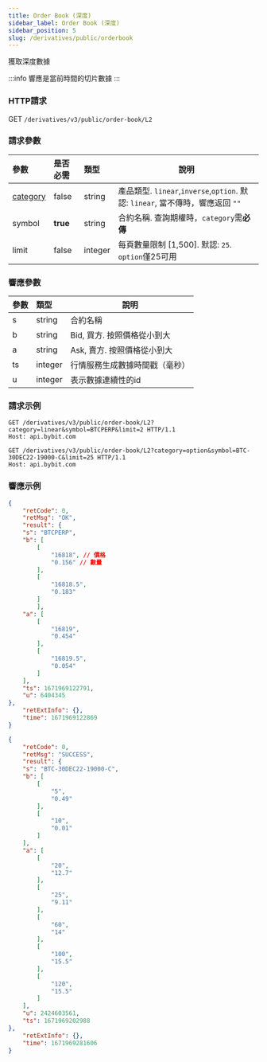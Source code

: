 ```yaml
---
title: Order Book (深度)
sidebar_label: Order Book (深度)
sidebar_position: 5
slug: /derivatives/public/orderbook
---
```


獲取深度數據

:::info
響應是當前時間的切片數據
:::

### HTTP請求
GET `/derivatives/v3/public/order-book/L2`

### 請求參數
| 參數 | 是否必需 | 類型 | 說明|
|:----- |:-------|:-----|------ |
|[category](../enum#category) |false |string |產品類型. `linear`,`inverse`,`option`. 默認: `linear`, 當不傳時，響應返回 `""`|
|symbol |<b>true</b> |string |合約名稱. 查詢期權時，`category`需**必傳** |
|limit |false |integer |每頁數量限制 [1,500]. 默認: `25`. `option`僅25可用 |

### 響應參數
| 參數 | 類型 | 說明|
|:----- |:-----|----- |
|s |string |合約名稱 |
|b |string |Bid, 買方. 按照價格從小到大 |
|a |string |Ask, 賣方. 按照價格從小到大 |
|ts |integer |行情服務生成數據時間戳（毫秒） |
|u |integer |表示數據連續性的id |

### 請求示例

<Tabs>
<TabItem value="console-linear" label="linear">

```http
GET /derivatives/v3/public/order-book/L2?category=linear&symbol=BTCPERP&limit=2 HTTP/1.1
Host: api.bybit.com​
```

</TabItem>

<TabItem value="console-option" label="option">

```http
GET /derivatives/v3/public/order-book/L2?category=option&symbol=BTC-30DEC22-19000-C&limit=25 HTTP/1.1
Host: api.bybit.com​
```

</TabItem>
</Tabs>

### 響應示例

<Tabs>
<TabItem value="js linear" label="linear">

```json
{
    "retCode": 0,
    "retMsg": "OK",
    "result": {
    "s": "BTCPERP",
    "b": [
        [
            "16818", // 價格
            "0.156" // 數量
        ],
        [
            "16818.5",
            "0.183"
        ]
        ],
    "a": [
        [
            "16819",
            "0.454"
        ],
        [
            "16819.5",
            "0.054"
        ]
    ],
    "ts": 1671969122791,
    "u": 6404345
},
    "retExtInfo": {},
    "time": 1671969122869
}
```
</TabItem>

<TabItem value="js option" label="option">

```json
{
    "retCode": 0,
    "retMsg": "SUCCESS",
    "result": {
    "s": "BTC-30DEC22-19000-C",
    "b": [
        [
            "5",
            "0.49"
        ],
        [
            "10",
            "0.01"
        ]
    ],
    "a": [
        [
            "20",
            "12.7"
        ],
        [
            "25",
            "9.11"
        ],
        [
            "60",
            "14"
        ],
        [
            "100",
            "15.5"
        ],
        [
            "120",
            "15.5"
        ]
    ],
    "u": 2424603561,
    "ts": 1671969202988
},
    "retExtInfo": {},
    "time": 1671969281606
}
```
</TabItem>
</Tabs>